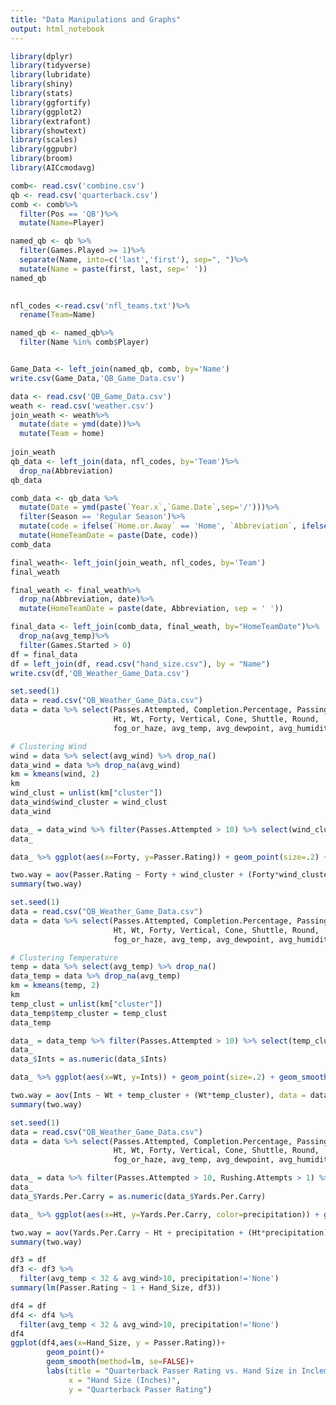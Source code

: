---
title: "Data Manipulations and Graphs"
output: html_notebook
---

```{r, echo = FALSE}
library(dplyr)
library(tidyverse)
library(lubridate)
library(shiny)
library(stats)
library(ggfortify)
library(ggplot2)
library(extrafont)
library(showtext)
library(scales)
library(ggpubr)
library(broom)
library(AICcmodavg)
```
```{r, echo =FALSE}
comb<- read.csv('combine.csv')
qb <- read.csv('quarterback.csv')
comb <- comb%>%
  filter(Pos == 'QB')%>%
  mutate(Name=Player)

named_qb <- qb %>%
  filter(Games.Played >= 1)%>%
  separate(Name, into=c('last','first'), sep=", ")%>%
  mutate(Name = paste(first, last, sep=' '))
named_qb
  

nfl_codes <-read.csv('nfl_teams.txt')%>%
  rename(Team=Name)
```

```{r, echo = FALSE}
named_qb <- named_qb%>%
  filter(Name %in% comb$Player)


Game_Data <- left_join(named_qb, comb, by='Name')
write.csv(Game_Data,'QB_Game_Data.csv')
```

```{r, echo = FALSE}

data <- read.csv('QB_Game_Data.csv')
weath <- read.csv('weather.csv')
join_weath <- weath%>%
  mutate(date = ymd(date))%>%
  mutate(Team = home)
  
join_weath
qb_data <- left_join(data, nfl_codes, by='Team')%>%
  drop_na(Abbreviation)
qb_data
```

```{r, echo = FALSE}
comb_data <- qb_data %>%
  mutate(Date = ymd(paste(`Year.x`,`Game.Date`,sep='/')))%>%
  filter(Season == 'Regular Season')%>%
  mutate(code = ifelse(`Home.or.Away` == 'Home', `Abbreviation`, ifelse(`Home.or.Away` == 'Away', Opponent, NA)))%>%
  mutate(HomeTeamDate = paste(Date, code))
comb_data
```


```{r, echo = FALSE}
final_weath<- left_join(join_weath, nfl_codes, by='Team') 
final_weath
```


```{r, echo = FALSE}
final_weath <- final_weath%>%
  drop_na(Abbreviation, date)%>%
  mutate(HomeTeamDate = paste(date, Abbreviation, sep = ' '))

```

```{r, echo =FAlSE}
final_data <- left_join(comb_data, final_weath, by="HomeTeamDate")%>%
  drop_na(avg_temp)%>%
  filter(Games.Started > 0)
df = final_data
df = left_join(df, read.csv("hand_size.csv"), by = "Name")
write.csv(df,'QB_Weather_Game_Data.csv')

```

```{r}
set.seed(1)
data = read.csv("QB_Weather_Game_Data.csv")
data = data %>% select(Passes.Attempted, Completion.Percentage, Passing.Yards.Per.Attempt, Ints, Sacks, Passer.Rating, Yards.Per.Carry, Rushing.TDs, Fumbles, 
                       Ht, Wt, Forty, Vertical, Cone, Shuttle, Round, 
                       fog_or_haze, avg_temp, avg_dewpoint, avg_humidity, avg_wind, max_windgust, windchill, windchill_gust, sky, precipitation)

# Clustering Wind
wind = data %>% select(avg_wind) %>% drop_na()
data_wind = data %>% drop_na(avg_wind)
km = kmeans(wind, 2)
km
wind_clust = unlist(km["cluster"])
data_wind$wind_cluster = wind_clust
data_wind

data_ = data_wind %>% filter(Passes.Attempted > 10) %>% select(wind_cluster, precipitation, sky, Passer.Rating, Forty, avg_wind) %>% drop_na(avg_wind)
data_

data_ %>% ggplot(aes(x=Forty, y=Passer.Rating)) + geom_point(size=.2) + geom_smooth(method="lm", se=T) + facet_wrap(~wind_cluster) + xlab("Forty Time (sec)") + ylab("Quarterback Passer Rating") + ggtitle("QB Passer Rating vs. Forty @ Low Wind (1) & High Wind (2)")

two.way = aov(Passer.Rating ~ Forty + wind_cluster + (Forty*wind_cluster), data = data_)
summary(two.way)
```
```{r}
set.seed(1)
data = read.csv("QB_Weather_Game_Data.csv")
data = data %>% select(Passes.Attempted, Completion.Percentage, Passing.Yards.Per.Attempt, Ints, Sacks, Passer.Rating, Yards.Per.Carry, Rushing.TDs, Fumbles, 
                       Ht, Wt, Forty, Vertical, Cone, Shuttle, Round, 
                       fog_or_haze, avg_temp, avg_dewpoint, avg_humidity, avg_wind, max_windgust, windchill, windchill_gust, sky, precipitation)

# Clustering Temperature
temp = data %>% select(avg_temp) %>% drop_na()
data_temp = data %>% drop_na(avg_temp)
km = kmeans(temp, 2)
km
temp_clust = unlist(km["cluster"])
data_temp$temp_cluster = temp_clust
data_temp

data_ = data_temp %>% filter(Passes.Attempted > 10) %>% select(temp_cluster, precipitation, sky, Ints, Wt, avg_temp) %>% drop_na(avg_temp)
data_
data_$Ints = as.numeric(data_$Ints)

data_ %>% ggplot(aes(x=Wt, y=Ints)) + geom_point(size=.2) + geom_smooth(method="lm", se=F) + facet_wrap(~temp_cluster) + xlab("Weight (lbs)") + ylab("Interceptions") + ggtitle("Interceptions vs. Weight @ Low Temp (1) & High Temp (2)")

two.way = aov(Ints ~ Wt + temp_cluster + (Wt*temp_cluster), data = data_)
summary(two.way)
```

```{r}
set.seed(1)
data = read.csv("QB_Weather_Game_Data.csv")
data = data %>% select(Passes.Attempted, Completion.Percentage, Passing.Yards.Per.Attempt, Ints, Sacks, Passer.Rating, Rushing.Attempts, Yards.Per.Carry, Rushing.TDs, Fumbles, 
                       Ht, Wt, Forty, Vertical, Cone, Shuttle, Round, 
                       fog_or_haze, avg_temp, avg_dewpoint, avg_humidity, avg_wind, max_windgust, windchill, windchill_gust, sky, precipitation)

data_ = data %>% filter(Passes.Attempted > 10, Rushing.Attempts > 1) %>% select(precipitation, sky, Yards.Per.Carry, Ht, avg_wind) %>% drop_na(avg_wind, Yards.Per.Carry)
data_
data_$Yards.Per.Carry = as.numeric(data_$Yards.Per.Carry)

data_ %>% ggplot(aes(x=Ht, y=Yards.Per.Carry, color=precipitation)) + geom_point(size=.2) + geom_smooth(method="lm", se=F) + xlab("Height (in)") + ylab("Quarterback Yards Per Carry") + ggtitle("Yards Per Carry vs. Height @Precipitation Levels")

two.way = aov(Yards.Per.Carry ~ Ht + precipitation + (Ht*precipitation), data = data_)
summary(two.way)
```

```{r}
df3 = df
df3 <- df3 %>%
  filter(avg_temp < 32 & avg_wind>10, precipitation!='None')
summary(lm(Passer.Rating ~ 1 + Hand_Size, df3))
```
```{r}
df4 = df
df4 <- df4 %>%
  filter(avg_temp < 32 & avg_wind>10, precipitation!='None')
df4
ggplot(df4,aes(x=Hand_Size, y = Passer.Rating))+
        geom_point()+
        geom_smooth(method=lm, se=FALSE)+
        labs(title = "Quarterback Passer Rating vs. Hand Size in Inclement Weather",
             x = "Hand Size (Inches)",
             y = "Quarterback Passer Rating")
```